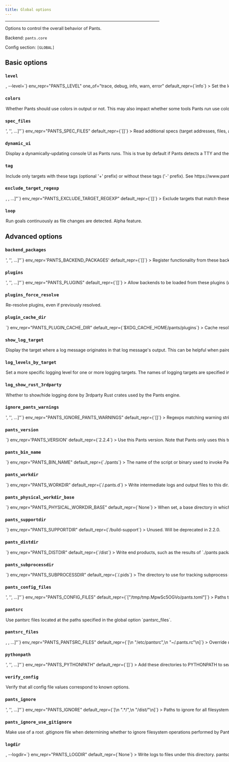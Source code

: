 ```yaml
---
title: Global options
---
```



---

Options to control the overall behavior of Pants.

Backend: <span className="color--primary">`pants.core`</span>

Config section: <span className="color--primary">`[GLOBAL]`</span>

<span className={styles.options}>

## Basic options

### `level`

<Option
  cli_repr={`-l=<LogLevel>, --level=<LogLevel>`}
  env_repr="PANTS_LEVEL"
  one_of="trace, debug, info, warn, error"
  default_repr={`info`}
>
  Set the logging level.
</Option>

### `colors`

<Option
  cli_repr={`--[no-]colors`}
  env_repr="PANTS_COLORS"
  default_repr={`False`}
>
  Whether Pants should use colors in output or not. This may also impact whether
  some tools Pants run use color.
</Option>

### `spec_files`

<Option
  cli_repr={`--spec-files="['<str>', '<str>', ...]"`}
  env_repr="PANTS_SPEC_FILES"
  default_repr={`[]`}
>
  Read additional specs (target addresses, files, and/or globs), one per
  line,from these files.
</Option>

### `dynamic_ui`

<Option
  cli_repr={`--[no-]dynamic-ui`}
  env_repr="PANTS_DYNAMIC_UI"
  default_repr={`True`}
>
  Display a dynamically-updating console UI as Pants runs. This is true by
  default if Pants detects a TTY and there is no &#x27;CI&#x27; environment
  variable indicating that Pants is running in a continuous integration
  environment.
</Option>

### `tag`

<Option
  cli_repr={`--tag="[[+-]tag1,tag2,..., [+-]tag1,tag2,..., ...]"`}
  env_repr="PANTS_TAG"
  default_repr={`[]`}
>
  Include only targets with these tags (optional &#x27;+&#x27; prefix) or
  without these tags (&#x27;-&#x27; prefix). See
  https://www.pantsbuild.org/v2.2/docs/advanced-target-selection.
</Option>

### `exclude_target_regexp`

<Option
  cli_repr={`--exclude-target-regexp="[<regexp>, <regexp>, ...]"`}
  env_repr="PANTS_EXCLUDE_TARGET_REGEXP"
  default_repr={`[]`}
>
  Exclude targets that match these regexes. This does not impact file arguments.
</Option>

### `loop`

<Option cli_repr={`--[no-]loop`} env_repr="PANTS_LOOP" default_repr={`False`}>
  Run goals continuously as file changes are detected. Alpha feature.
</Option>

## Advanced options

### `backend_packages`

<Option
  cli_repr={`--backend-packages="['<str>', '<str>', ...]"`}
  env_repr='PANTS_BACKEND_PACKAGES'
  default_repr={`[]`}
>
Register functionality from these backends.

The backend packages must be present on the PYTHONPATH, typically because they are in the Pants core dist, in a plugin dist, or available as sources in the repo.

</Option>

### `plugins`

<Option
  cli_repr={`--plugins="['<str>', '<str>', ...]"`}
  env_repr="PANTS_PLUGINS"
  default_repr={`[]`}
>
  Allow backends to be loaded from these plugins (usually released through
  PyPI). The default backends for each plugin will be loaded automatically.
  Other backends in a plugin can be loaded by listing them in `backend_packages`
  in the `[GLOBAL]` scope.
</Option>

### `plugins_force_resolve`

<Option
  cli_repr={`--[no-]plugins-force-resolve`}
  env_repr="PANTS_PLUGINS_FORCE_RESOLVE"
  default_repr={`False`}
>
  Re-resolve plugins, even if previously resolved.
</Option>

### `plugin_cache_dir`

<Option
  cli_repr={`--plugin-cache-dir=<str>`}
  env_repr="PANTS_PLUGIN_CACHE_DIR"
  default_repr={`$XDG_CACHE_HOME/pants/plugins`}
>
  Cache resolved plugin requirements here.
</Option>

### `show_log_target`

<Option
  cli_repr={`--[no-]show-log-target`}
  env_repr="PANTS_SHOW_LOG_TARGET"
  default_repr={`False`}
>
  Display the target where a log message originates in that log message&#x27;s
  output. This can be helpful when paired with --log-levels-by-target.
</Option>

### `log_levels_by_target`

<Option
  cli_repr={`--log-levels-by-target="{'key1': val1, 'key2': val2, ...}"`}
  env_repr='PANTS_LOG_LEVELS_BY_TARGET'
  default_repr={`{}`}
>
Set a more specific logging level for one or more logging targets. The names of logging targets are specified in log strings when the --show-log-target option is set. The logging levels are one of: &quot;error&quot;, &quot;warn&quot;, &quot;info&quot;, &quot;debug&quot;, &quot;trace&quot;. All logging targets not specified here use the global log level set with --level. For example, you can set `--log-levels-by-target='{"workunit_store": "info", "pants.engine.rules": "warn"}'`.
</Option>

### `log_show_rust_3rdparty`

<Option
  cli_repr={`--[no-]log-show-rust-3rdparty`}
  env_repr="PANTS_LOG_SHOW_RUST_3RDPARTY"
  default_repr={`False`}
>
  Whether to show/hide logging done by 3rdparty Rust crates used by the Pants
  engine.
</Option>

### `ignore_pants_warnings`

<Option
  cli_repr={`--ignore-pants-warnings="['<str>', '<str>', ...]"`}
  env_repr="PANTS_IGNORE_PANTS_WARNINGS"
  default_repr={`[]`}
>
  Regexps matching warning strings to ignore, e.g. [&quot;DEPRECATED: the option
  `--my-opt` will be removed&quot;]. The regex patterns will be matched from the
  start of the warning string, and are case-insensitive.
</Option>

### `pants_version`

<Option
  cli_repr={`--pants-version=<str>`}
  env_repr='PANTS_VERSION'
  default_repr={`2.2.4`}
>
Use this Pants version. Note that Pants only uses this to verify that you are using the requested version, as Pants cannot dynamically change the version it is using once the program is already running.

If you use the `./pants` script from https://www.pantsbuild.org/v2.2/docs/installation, however, changing the value in your `pants.toml` will cause the new version to be installed and run automatically.

Run `./pants --version` to check what is being used.

</Option>

### `pants_bin_name`

<Option
  cli_repr={`--pants-bin-name=<str>`}
  env_repr="PANTS_BIN_NAME"
  default_repr={`./pants`}
>
  The name of the script or binary used to invoke Pants. Useful when printing
  help messages.
</Option>

### `pants_workdir`

<Option
  cli_repr={`--pants-workdir=<dir>`}
  env_repr="PANTS_WORKDIR"
  default_repr={`<buildroot>/.pants.d`}
>
  Write intermediate logs and output files to this dir.
</Option>

### `pants_physical_workdir_base`

<Option
  cli_repr={`--pants-physical-workdir-base=<dir>`}
  env_repr="PANTS_PHYSICAL_WORKDIR_BASE"
  default_repr={`None`}
>
  When set, a base directory in which to store `--pants-workdir` contents. If
  this option is a set, the workdir will be created as symlink into a
  per-workspace subdirectory.
</Option>

### `pants_supportdir`

<Option
  cli_repr={`--pants-supportdir=<dir>`}
  env_repr="PANTS_SUPPORTDIR"
  default_repr={`<buildroot>/build-support`}
>
  Unused. Will be deprecated in 2.2.0.
</Option>

### `pants_distdir`

<Option
  cli_repr={`--pants-distdir=<dir>`}
  env_repr="PANTS_DISTDIR"
  default_repr={`<buildroot>/dist`}
>
  Write end products, such as the results of `./pants package`, to this dir.
</Option>

### `pants_subprocessdir`

<Option
  cli_repr={`--pants-subprocessdir=<str>`}
  env_repr="PANTS_SUBPROCESSDIR"
  default_repr={`<buildroot>/.pids`}
>
  The directory to use for tracking subprocess metadata. This should live
  outside of the dir used by `pants_workdir` to allow for tracking subprocesses
  that outlive the workdir data.
</Option>

### `pants_config_files`

<Option
  cli_repr={`--pants-config-files="['<str>', '<str>', ...]"`}
  env_repr="PANTS_CONFIG_FILES"
  default_repr={`["/tmp/tmp.MpwSc5OGVo/pants.toml"]`}
>
  Paths to Pants config files. This may only be set through the environment
  variable `PANTS_CONFIG_FILES` and the command line argument
  `--pants-config-files`; it will be ignored if in a config file like
  `pants.toml`.
</Option>

### `pantsrc`

<Option
  cli_repr={`--[no-]pantsrc`}
  env_repr="PANTS_PANTSRC"
  default_repr={`True`}
>
  Use pantsrc files located at the paths specified in the global option
  `pantsrc_files`.
</Option>

### `pantsrc_files`

<Option
  cli_repr={`--pantsrc-files="[<path>, <path>, ...]"`}
  env_repr="PANTS_PANTSRC_FILES"
  default_repr={`[\n  "/etc/pantsrc",\n  "~/.pants.rc"\n]`}
>
  Override config with values from these files, using syntax matching that of
  `--pants-config-files`.
</Option>

### `pythonpath`

<Option
  cli_repr={`--pythonpath="['<str>', '<str>', ...]"`}
  env_repr="PANTS_PYTHONPATH"
  default_repr={`[]`}
>
  Add these directories to PYTHONPATH to search for plugins. This does not
  impact the PYTHONPATH used by Pants when running your Python code.
</Option>

### `verify_config`

<Option
  cli_repr={`--[no-]verify-config`}
  env_repr="PANTS_VERIFY_CONFIG"
  default_repr={`True`}
>
  Verify that all config file values correspond to known options.
</Option>

### `pants_ignore`

<Option
  cli_repr={`--pants-ignore="['<str>', '<str>', ...]"`}
  env_repr="PANTS_IGNORE"
  default_repr={`[\n  ".*/",\n  "/dist/"\n]`}
>
  Paths to ignore for all filesystem operations performed by pants (e.g. BUILD
  file scanning, glob matching, etc). Patterns use the gitignore syntax
  (https://git-scm.com/docs/gitignore). The `pants_distdir` and `pants_workdir`
  locations are automatically ignored. `pants_ignore` can be used in tandem with
  `pants_ignore_use_gitignore`; any rules specified here are applied after rules
  specified in a .gitignore file.
</Option>

### `pants_ignore_use_gitignore`

<Option
  cli_repr={`--[no-]pants-ignore-use-gitignore`}
  env_repr="PANTS_IGNORE_USE_GITIGNORE"
  default_repr={`True`}
>
  Make use of a root .gitignore file when determining whether to ignore
  filesystem operations performed by Pants. If used together with
  `--pants-ignore`, any exclude/include patterns specified there apply after
  .gitignore rules.
</Option>

### `logdir`

<Option
  cli_repr={`-d=<dir>, --logdir=<dir>`}
  env_repr="PANTS_LOGDIR"
  default_repr={`None`}
>
  Write logs to files under this directory.
</Option>

### `pantsd`

<Option
  cli_repr={`--[no-]pantsd`}
  env_repr="PANTS_PANTSD"
  default_repr={`True`}
>
  Enables use of the Pants daemon (pantsd). pantsd can significantly improve
  runtime performance by lowering per-run startup cost, and by memoizing
  filesystem operations and rule execution.
</Option>

### `concurrent`

<Option
  cli_repr={`--[no-]concurrent`}
  env_repr="PANTS_CONCURRENT"
  default_repr={`False`}
>
  Enable concurrent runs of Pants. Without this enabled, Pants will start up all
  concurrent invocations (e.g. in other terminals) without pantsd. Enabling this
  option requires parallel Pants invocations to block on the first
</Option>

### `pantsd_timeout_when_multiple_invocations`

<Option
  cli_repr={`--pantsd-timeout-when-multiple-invocations=<float>`}
  env_repr="PANTS_PANTSD_TIMEOUT_WHEN_MULTIPLE_INVOCATIONS"
  default_repr={`60.0`}
>
  The maximum amount of time to wait for the invocation to start until raising a
  timeout exception. Because pantsd currently does not support parallel runs,
  any prior running Pants command must be finished for the current one to start.
  To never timeout, use the value -1.
</Option>

### `pantsd_max_memory_usage`

<Option
  cli_repr={`--pantsd-max-memory-usage=<int>`}
  env_repr="PANTS_PANTSD_MAX_MEMORY_USAGE"
  default_repr={`1073741824`}
>
  The maximum memory usage of a pantsd process (in bytes). There is at most one
  pantsd process per workspace.
</Option>

### `print_stacktrace`

<Option
  cli_repr={`--[no-]print-stacktrace`}
  env_repr="PANTS_PRINT_STACKTRACE"
  default_repr={`False`}
>
  Print the full exception stack trace for any errors.
</Option>

### `native_engine_visualize_to`

<Option
  cli_repr={`--native-engine-visualize-to=<dir_option>`}
  env_repr="PANTS_NATIVE_ENGINE_VISUALIZE_TO"
  default_repr={`None`}
>
  A directory to write execution and rule graphs to as `dot` files. The contents
  of the directory will be overwritten if any filenames collide.
</Option>

### `pantsd_pailgun_port`

<Option
  cli_repr={`--pantsd-pailgun-port=<int>`}
  env_repr="PANTS_PANTSD_PAILGUN_PORT"
  default_repr={`0`}
>
  The port to bind the Pants nailgun server to. Defaults to a random port.
</Option>

### `pantsd_invalidation_globs`

<Option
  cli_repr={`--pantsd-invalidation-globs="['<str>', '<str>', ...]"`}
  env_repr="PANTS_PANTSD_INVALIDATION_GLOBS"
  default_repr={`[]`}
>
  Filesystem events matching any of these globs will trigger a daemon restart.
  Pants&#x27;s own code, plugins, and `--pants-config-files` are inherently
  invalidated.
</Option>

### `rule_threads_core`

<Option
  cli_repr={`--rule-threads-core=<int>`}
  env_repr="PANTS_RULE_THREADS_CORE"
  default_repr={`32`}
>
  The number of threads to keep active and ready to execute `@rule` logic (see
  also: `--rule-threads-max`). Values less than 2 are not currently supported.
  This value is independent of the number of processes that may be spawned in
  parallel locally (controlled by `--process-execution-local-parallelism`).
</Option>

### `rule_threads_max`

<Option
  cli_repr={`--rule-threads-max=<int>`}
  env_repr="PANTS_RULE_THREADS_MAX"
  default_repr={`None`}
>
  The maximum number of threads to use to execute `@rule` logic. Defaults to a
  small multiple of `--rule-threads-core`.
</Option>

### `local_store_dir`

<Option
  cli_repr={`--local-store-dir=<str>`}
  env_repr="PANTS_LOCAL_STORE_DIR"
  default_repr={`$XDG_CACHE_HOME/pants/lmdb_store`}
>
  Directory to use for the local file store, which stores the results of
  subprocesses run by Pants. The path may be absolute or relative. If the
  directory is within the build root, be sure to include it in `--pants-ignore`.
</Option>

### `named_caches_dir`

<Option
  cli_repr={`--named-caches-dir=<str>`}
  env_repr="PANTS_NAMED_CACHES_DIR"
  default_repr={`$XDG_CACHE_HOME/pants/named_caches`}
>
  Directory to use for named global caches for tools and processes with trusted,
  concurrency-safe caches. The path may be absolute or relative. If the
  directory is within the build root, be sure to include it in `--pants-ignore`.
</Option>

### `local_execution_root_dir`

<Option
  cli_repr={`--local-execution-root-dir=<str>`}
  env_repr="PANTS_LOCAL_EXECUTION_ROOT_DIR"
  default_repr={`/tmp`}
>
  Directory to use for local process execution sandboxing. The path may be
  absolute or relative. If the directory is within the build root, be sure to
  include it in `--pants-ignore`.
</Option>

### `process_execution_use_local_cache`

<Option
  cli_repr={`--[no-]process-execution-use-local-cache`}
  env_repr="PANTS_PROCESS_EXECUTION_USE_LOCAL_CACHE"
  default_repr={`True`}
>
  Whether to keep process executions in a local cache persisted to disk.
</Option>

### `process_execution_cleanup_local_dirs`

<Option
  cli_repr={`--[no-]process-execution-cleanup-local-dirs`}
  env_repr="PANTS_PROCESS_EXECUTION_CLEANUP_LOCAL_DIRS"
  default_repr={`True`}
>
  Whether or not to cleanup directories used for local process execution
  (primarily useful for e.g. debugging).
</Option>

### `ca_certs_path`

<Option
  cli_repr={`--ca-certs-path=<str>`}
  env_repr="PANTS_CA_CERTS_PATH"
  default_repr={`None`}
>
  Path to a file containing PEM-format CA certificates used for verifying secure
  connections when downloading files required by a build.
</Option>

### `process_execution_local_parallelism`

<Option
  cli_repr={`--process-execution-local-parallelism=<int>`}
  env_repr="PANTS_PROCESS_EXECUTION_LOCAL_PARALLELISM"
  default_repr={`64`}
>
  Number of concurrent processes that may be executed locally.
</Option>

### `process_execution_remote_parallelism`

<Option
  cli_repr={`--process-execution-remote-parallelism=<int>`}
  env_repr="PANTS_PROCESS_EXECUTION_REMOTE_PARALLELISM"
  default_repr={`128`}
>
  Number of concurrent processes that may be executed remotely.
</Option>

### `process_execution_cache_namespace`

<Option
  cli_repr={`--process-execution-cache-namespace=<str>`}
  env_repr="PANTS_PROCESS_EXECUTION_CACHE_NAMESPACE"
  default_repr={`None`}
>
  The cache namespace for process execution. Change this value to invalidate
  every artifact&#x27;s execution, or to prevent process cache entries from
  being (re)used for different usecases or users.
</Option>

### `process_execution_speculation_delay`

<Option
  cli_repr={`--process-execution-speculation-delay=<float>`}
  env_repr="PANTS_PROCESS_EXECUTION_SPECULATION_DELAY"
  default_repr={`1.0`}
>
  Number of seconds to wait before speculating a second request for a slow
  process. see `--process-execution-speculation-strategy`
</Option>

### `process_execution_speculation_strategy`

<Option
  cli_repr={`--process-execution-speculation-strategy=<str>`}
  env_repr="PANTS_PROCESS_EXECUTION_SPECULATION_STRATEGY"
  one_of="remote_first, local_first, none"
  default_repr={`none`}
>
  Speculate a second request for an underlying process if the first one does not
  complete within `--process-execution-speculation-delay` seconds. `local_first`
  (default): Try to run the process locally first, and fall back to remote
  execution if available. `remote_first`: Run the process on the remote
  execution backend if available, and fall back to the local host if remote
  calls take longer than the speculation timeout. `none`: Do not speculate about
  long running processes.
</Option>

### `process_execution_local_enable_nailgun`

<Option
  cli_repr={`--[no-]process-execution-local-enable-nailgun`}
  env_repr="PANTS_PROCESS_EXECUTION_LOCAL_ENABLE_NAILGUN"
  default_repr={`False`}
>
  Whether or not to use nailgun to run the requests that are marked as
  nailgunnable.
</Option>

### `remote_execution`

<Option
  cli_repr={`--[no-]remote-execution`}
  env_repr="PANTS_REMOTE_EXECUTION"
  default_repr={`False`}
>
  Enables remote workers for increased parallelism. (Alpha)
</Option>

### `remote_cache_read`

<Option
  cli_repr={`--[no-]remote-cache-read`}
  env_repr="PANTS_REMOTE_CACHE_READ"
  default_repr={`False`}
>
  Whether to enable reading from a remote cache
</Option>

### `remote_cache_write`

<Option
  cli_repr={`--[no-]remote-cache-write`}
  env_repr="PANTS_REMOTE_CACHE_WRITE"
  default_repr={`False`}
>
  Whether to enable writing results to a remote cache
</Option>

### `remote_store_server`

<Option
  cli_repr={`--remote-store-server="['<str>', '<str>', ...]"`}
  env_repr="PANTS_REMOTE_STORE_SERVER"
  default_repr={`[]`}
>
  host:port of grpc server to use as remote execution file store.
</Option>

### `remote_store_thread_count`

<Option
  cli_repr={`--remote-store-thread-count=<int>`}
  env_repr="PANTS_REMOTE_STORE_THREAD_COUNT"
  default_repr={`1`}
>
  Thread count to use for the pool that interacts with the remote file store.
</Option>

### `remote_execution_server`

<Option
  cli_repr={`--remote-execution-server=<str>`}
  env_repr="PANTS_REMOTE_EXECUTION_SERVER"
  default_repr={`None`}
>
  host:port of grpc server to use as remote execution scheduler.
</Option>

### `remote_store_chunk_bytes`

<Option
  cli_repr={`--remote-store-chunk-bytes=<int>`}
  env_repr="PANTS_REMOTE_STORE_CHUNK_BYTES"
  default_repr={`1048576`}
>
  Size in bytes of chunks transferred to/from the remote file store.
</Option>

### `remote_store_chunk_upload_timeout_seconds`

<Option
  cli_repr={`--remote-store-chunk-upload-timeout-seconds=<int>`}
  env_repr="PANTS_REMOTE_STORE_CHUNK_UPLOAD_TIMEOUT_SECONDS"
  default_repr={`60`}
>
  Timeout (in seconds) for uploads of individual chunks to the remote file
  store.
</Option>

### `remote_store_rpc_retries`

<Option
  cli_repr={`--remote-store-rpc-retries=<int>`}
  env_repr="PANTS_REMOTE_STORE_RPC_RETRIES"
  default_repr={`2`}
>
  Number of times to retry any RPC to the remote store before giving up.
</Option>

### `remote_store_connection_limit`

<Option
  cli_repr={`--remote-store-connection-limit=<int>`}
  env_repr="PANTS_REMOTE_STORE_CONNECTION_LIMIT"
  default_repr={`5`}
>
  Number of remote stores to concurrently allow connections to.
</Option>

### `remote_store_initial_timeout`

<Option
  cli_repr={`--remote-store-initial-timeout=<int>`}
  env_repr="PANTS_REMOTE_STORE_INITIAL_TIMEOUT"
  default_repr={`10`}
>
  Initial timeout (in milliseconds) when there is a failure in accessing a
  remote store.
</Option>

### `remote_store_timeout_multiplier`

<Option
  cli_repr={`--remote-store-timeout-multiplier=<float>`}
  env_repr="PANTS_REMOTE_STORE_TIMEOUT_MULTIPLIER"
  default_repr={`2.0`}
>
  Multiplier used to increase the timeout (starting with value of
  --remote-store-initial-timeout) between retry attempts in accessing a remote
  store.
</Option>

### `remote_store_maximum_timeout`

<Option
  cli_repr={`--remote-store-maximum-timeout=<int>`}
  env_repr="PANTS_REMOTE_STORE_MAXIMUM_TIMEOUT"
  default_repr={`10`}
>
  Maximum timeout (in millseconds) to allow between retry attempts in accessing
  a remote store.
</Option>

### `remote_instance_name`

<Option
  cli_repr={`--remote-instance-name=<str>`}
  env_repr="PANTS_REMOTE_INSTANCE_NAME"
  default_repr={`None`}
>
  Name of the remote execution instance to use. Used for routing within
  --remote-execution-server and --remote-store-server.
</Option>

### `remote_ca_certs_path`

<Option
  cli_repr={`--remote-ca-certs-path=<str>`}
  env_repr="PANTS_REMOTE_CA_CERTS_PATH"
  default_repr={`None`}
>
  Path to a PEM file containing CA certificates used for verifying secure
  connections to --remote-execution-server and --remote-store-server. If not
  specified, TLS will not be used.
</Option>

### `remote_oauth_bearer_token_path`

<Option
  cli_repr={`--remote-oauth-bearer-token-path=<str>`}
  env_repr="PANTS_REMOTE_OAUTH_BEARER_TOKEN_PATH"
  default_repr={`None`}
>
  Path to a file containing an oauth token to use for grpc connections to
  --remote-execution-server and --remote-store-server. If not specified, no
  authorization will be performed.
</Option>

### `remote_execution_extra_platform_properties`

<Option
  cli_repr={`--remote-execution-extra-platform-properties="['<str>', '<str>', ...]"`}
  env_repr="PANTS_REMOTE_EXECUTION_EXTRA_PLATFORM_PROPERTIES"
  default_repr={`[]`}
>
  Platform properties to set on remote execution requests. Format:
  property=value. Multiple values should be specified as multiple occurrences of
  this flag. Pants itself may add additional platform properties.
</Option>

### `remote_execution_headers`

<Option
  cli_repr={`--remote-execution-headers="{'key1': val1, 'key2': val2, ...}"`}
  env_repr="PANTS_REMOTE_EXECUTION_HEADERS"
  default_repr={`{}`}
>
  Headers to set on remote execution requests. Format: header=value. Pants
  itself may add additional headers.
</Option>

### `remote_execution_overall_deadline_secs`

<Option
  cli_repr={`--remote-execution-overall-deadline-secs=<int>`}
  env_repr="PANTS_REMOTE_EXECUTION_OVERALL_DEADLINE_SECS"
  default_repr={`3600`}
>
  Overall timeout in seconds for each remote execution request from time of
  submission
</Option>

### `files_not_found_behavior`

<Option
  cli_repr={`--files-not-found-behavior=<FilesNotFoundBehavior>`}
  env_repr="PANTS_FILES_NOT_FOUND_BEHAVIOR"
  one_of="warn, error"
  default_repr={`warn`}
>
  What to do when files and globs specified in BUILD files, such as in the
  `sources` field, cannot be found. This happens when the files do not exist on
  your machine or when they are ignored by the `--pants-ignore` option.
</Option>

### `owners_not_found_behavior`

<Option
  cli_repr={`--owners-not-found-behavior=<OwnersNotFoundBehavior>`}
  env_repr="PANTS_OWNERS_NOT_FOUND_BEHAVIOR"
  one_of="ignore, warn, error"
  default_repr={`error`}
>
  What to do when file arguments do not have any owning target. This happens
  when there are no targets whose `sources` fields include the file argument.
</Option>

### `build_patterns`

<Option
  cli_repr={`--build-patterns="['<str>', '<str>', ...]"`}
  env_repr="PANTS_BUILD_PATTERNS"
  default_repr={`[\n  "BUILD",\n  "BUILD.*"\n]`}
>
  The naming scheme for BUILD files, i.e. where you define targets. This only
  sets the naming scheme, not the directory paths to look for. To add
  ignorepatterns, use the option `--build-ignore`.
</Option>

### `build_ignore`

<Option
  cli_repr={`--build-ignore="['<str>', '<str>', ...]"`}
  env_repr="PANTS_BUILD_IGNORE"
  default_repr={`[]`}
>
  Paths to ignore when identifying BUILD files. This does not affect any other
  filesystem operations; use `--pants-ignore` for that instead. Patterns use the
  gitignore pattern syntax (https://git-scm.com/docs/gitignore).
</Option>

### `build_file_prelude_globs`

<Option
  cli_repr={`--build-file-prelude-globs="['<str>', '<str>', ...]"`}
  env_repr="PANTS_BUILD_FILE_PRELUDE_GLOBS"
  default_repr={`[]`}
>
  Python files to evaluate and whose symbols should be exposed to all BUILD
  files. See https://www.pantsbuild.org/v2.2/docs/macros.
</Option>

### `subproject_roots`

<Option
  cli_repr={`--subproject-roots="['<str>', '<str>', ...]"`}
  env_repr="PANTS_SUBPROJECT_ROOTS"
  default_repr={`[]`}
>
  Paths that correspond with build roots for any subproject that this project
  depends on.
</Option>

### `loop_max`

<Option
  cli_repr={`--loop-max=<int>`}
  env_repr="PANTS_LOOP_MAX"
  default_repr={`4294967296`}
>
  The maximum number of times to loop when `--loop` is specified.
</Option>

### `streaming_workunits_report_interval`

<Option
  cli_repr={`--streaming-workunits-report-interval=<float>`}
  env_repr="PANTS_STREAMING_WORKUNITS_REPORT_INTERVAL"
  default_repr={`1.0`}
>
  Interval in seconds between when streaming workunit event receivers will be
  polled.
</Option>

## Deprecated options

### `pants_bootstrapdir`

<Option
  cli_repr={`--pants-bootstrapdir=<dir>`}
  env_repr="PANTS_BOOTSTRAPDIR"
  default_repr={`None`}
  removal_version="2.3.0.dev1"
  removal_hint={"Unused."}
>
  Unused.
</Option>

### `pants_configdir`

<Option
  cli_repr={`--pants-configdir=<dir>`}
  env_repr="PANTS_CONFIGDIR"
  default_repr={`None`}
  removal_version="2.3.0.dev1"
  removal_hint={"Unused."}
>
  Unused.
</Option>

### `pantsd_pailgun_quit_timeout`

<Option
  cli_repr={`--pantsd-pailgun-quit-timeout=<float>`}
  env_repr="PANTS_PANTSD_PAILGUN_QUIT_TIMEOUT"
  default_repr={`5.0`}
  removal_version="2.3.0.dev0"
  removal_hint={"The pailgun client has been rewritten to no longer use this"}
>
  The length of time (in seconds) to wait for further output after sending a
  signal to the remote pantsd process before killing it.
</Option>

### `streaming_workunits_handlers`

<Option
  cli_repr={`--streaming-workunits-handlers="['<str>', '<str>', ...]"`}
  env_repr="PANTS_STREAMING_WORKUNITS_HANDLERS"
  default_repr={`[]`}
  removal_version="2.3.0.dev0"
  removal_hint={
    "To register a StreamingWorkunitHandler callback, install a UnionRule for type `WorkunitsCallbackFactoryRequest`."
  }
>
  Use this option to name Subsystems which will receive streaming workunit
  events. For instance,
  `--streaming-workunits-handlers="['pants.reporting.workunit.Workunits']"` will
  register a Subsystem called Workunits defined in the module
  &quot;pants.reporting.workunit&quot;.
</Option>

</span>

